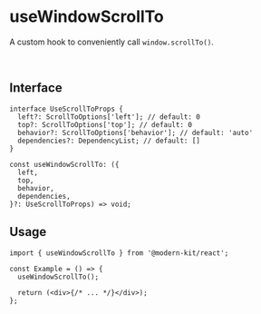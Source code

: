 # useWindowScrollTo

A custom hook to conveniently call `window.scrollTo()`.

<br />

## Interface
```tsx
interface UseScrollToProps {
  left?: ScrollToOptions['left']; // default: 0
  top?: ScrollToOptions['top']; // default: 0
  behavior?: ScrollToOptions['behavior']; // default: 'auto'
  dependencies?: DependencyList; // default: []
}

const useWindowScrollTo: ({
  left,
  top,
  behavior,
  dependencies,
}?: UseScrollToProps) => void;
```

## Usage
```tsx
import { useWindowScrollTo } from '@modern-kit/react';

const Example = () => {
  useWindowScrollTo();

  return (<div>{/* ... */}</div>);
};
```
